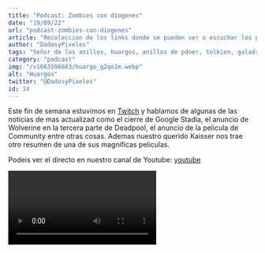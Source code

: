 ```yaml
---
title: "Podcast: Zombies con diogenes"
date: "19/09/22"
url: "podcast-zombies-con-diogenes"
article: "Recoleccion de los links donde se pueden ver o escuchar los podcast de dados y pixeles"
author: "DadosyPixeles"
tags: "Señor de los anillos, huargos, anillos de pdoer, tolkien, galadriel, sauron"
category: "podcast"
img: "/v1663596603/huargo_g2qo1m.webp"
alt: "Huargos"
twitter: "@DadosyPixeles"
id: 14
---
```


Este fin de semana estuvimos en [Twitch](https://www.twitch.tv/dadosypixeles) y hablamos de algunas de las noticias de mas actualizad como el cierre de Google Stadia, el anuncio de Wolverine en la tercera parte de Deadpool, el anuncio de la pelicula de Community entre otras cosas.
Ademas nuestro querido Kaisser nos trae otro resumen de una de sus magnificas peliculas.

Podeis ver el directo en nuestro canal de Youtube: 
 [youtube](https://www.youtube.com/channel/UCJ0KH6ArTLYbMLs3YpDW0Ug)

<Video episode="uuEKEIM4jXo" />

O por si lo preferís, también podéis escucharlo por [spotify]( https://open.spotify.com/episode/5hPNPqKhmjOaZHwgBmKVAD)
<Podcast episode="5hPNPqKhmjOaZHwgBmKVAD" />
También podéis verlo en nuestro canal de [Twitch]( https://www.twitch.tv/dadosypixeles)
que permanecerá en destacado el tiempo que lo quiera mantener la plataforma y si
os apetece comentarnos algo al respecto o añadir ideas para futuros podcast, teneis
nuestro [Discord]( https://discord.gg/p5ph2eNjUk)
